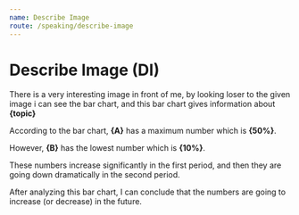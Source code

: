 ```yaml
---
name: Describe Image
route: /speaking/describe-image
---
```


# Describe Image (DI)

There is a very interesting image in front of me, by looking loser to the given image i can see the bar chart, and this bar chart gives information about **{topic}**

According to the bar chart, **{A}** has a maximum number which is **{50%}**.

However, **{B}** has the lowest number which is **{10%}**.

These numbers increase significantly in the first period, and then they are going down dramatically in the second period.

After analyzing this bar chart, I can conclude that the numbers are going to increase (or decrease) in the future.   

